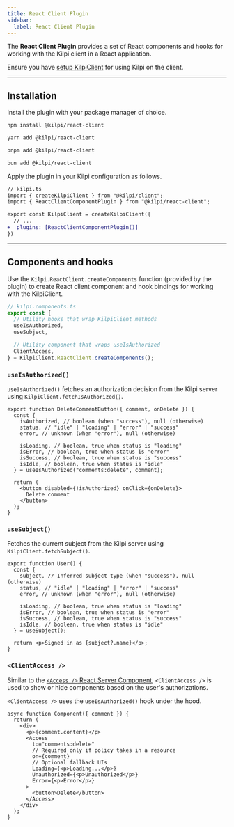 ```yaml
---
title: React Client Plugin
sidebar:
  label: React Client Plugin
---
```


The **React Client Plugin** provides a set of React components and hooks for working with the Kilpi client in a React application.

Ensure you have [setup KilpiClient](/docs/getting-started/usage-on-client) for using Kilpi on the client.

---

## Installation

Install the plugin with your package manager of choice.

<Tabs syncKey="package-manager">
<Tab label="npm">

```bash
npm install @kilpi/react-client
```

</Tab>

<Tab label="yarn">

```bash
yarn add @kilpi/react-client
```

</Tab>

<Tab label="pnpm">

```bash
pnpm add @kilpi/react-client
```

</Tab>

<Tab label="bun">

```bash
bun add @kilpi/react-client
```

</Tab>
</Tabs>

Apply the plugin in your Kilpi configuration as follows.

```diff lang="ts"
// kilpi.ts
import { createKilpiClient } from "@kilpi/client";
import { ReactClientComponentPlugin } from "@kilpi/react-client";

export const KilpiClient = createKilpiClient({
  // ...
+  plugins: [ReactClientComponentPlugin()]
})
```

---

## Components and hooks

Use the `Kilpi.ReactClient.createComponents` function (provided by the plugin) to create React client component and hook bindings for working with the KilpiClient.

```ts
// kilpi.components.ts
export const {
  // Utility hooks that wrap KilpiClient methods
  useIsAuthorized,
  useSubject,

  // Utility component that wraps useIsAuthorized
  ClientAccess,
} = KilpiClient.ReactClient.createComponents();
```

### `useIsAuthorized()`

`useIsAuthorized()` fetches an authorization decision from the Kilpi server using `KilpiClient.fetchIsAuthorized()`.

```tsx
export function DeleteCommentButton({ comment, onDelete }) {
  const {
    isAuthorized, // boolean (when "success"), null (otherwise)
    status, // "idle" | "loading" | "error" | "success"
    error, // unknown (when "error"), null (otherwise)

    isLoading, // boolean, true when status is "loading"
    isError, // boolean, true when status is "error"
    isSuccess, // boolean, true when status is "success"
    isIdle, // boolean, true when status is "idle"
  } = useIsAuthorized("comments:delete", comment);

  return (
    <button disabled={!isAuthorized} onClick={onDelete}>
      Delete comment
    </button>
  );
}
```

### `useSubject()`

Fetches the current subject from the Kilpi server using `KilpiClient.fetchSubject()`.

```tsx
export function User() {
  const {
    subject, // Inferred subject type (when "success"), null (otherwise)
    status, // "idle" | "loading" | "error" | "success"
    error, // unknown (when "error"), null (otherwise)

    isLoading, // boolean, true when status is "loading"
    isError, // boolean, true when status is "error"
    isSuccess, // boolean, true when status is "success"
    isIdle, // boolean, true when status is "idle"
  } = useSubject();

  return <p>Signed in as {subject?.name}</p>;
}
```

### `<ClientAccess />`

Similar to the [`<Access />` React Server Component](/docs/plugins/react-server-components#access), `<ClientAccess />` is used to show or hide components based on the user's authorizations.

`<ClientAccess />` uses the `useIsAuthorized()` hook under the hood.

```tsx
async function Component({ comment }) {
  return (
    <div>
      <p>{comment.content}</p>
      <Access
        to="comments:delete"
        // Required only if policy takes in a resource
        on={comment}
        // Optional fallback UIs
        Loading={<p>Loading...</p>}
        Unauthorized={<p>Unauthorized</p>}
        Error={<p>Error</p>}
      >
        <button>Delete</button>
      </Access>
    </div>
  );
}
```

